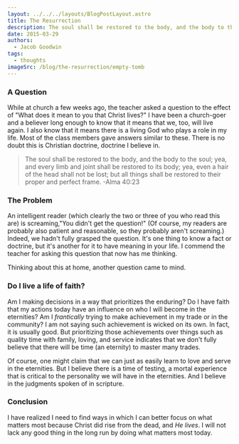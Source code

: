 ```yaml
---
layout: ../../../layouts/BlogPostLayout.astro
title: The Resurrection
description: The soul shall be restored to the body, and the body to the soul
date: 2015-03-29
authors:
  - Jacob Goodwin
tags:
  - thoughts
imageSrc: /blog/the-resurrection/empty-tomb
---
```



### A Question

While at church a few weeks ago, the teacher asked a question to the effect of "What does it mean to you that Christ lives?" I have been a church-goer and a believer long enough to know that it means that we, too, will live again. I also know that it means there is a living God who plays a role in my life. Most of the class members gave answers similar to these. There is no doubt this is Christian doctrine, doctrine I believe in.

> The soul shall be restored to the body, and the body to the soul; yea, and every limb and joint shall be restored to its body; yea, even a hair of the head shall not be lost; but all things shall be restored to their proper and perfect frame. -Alma 40:23

### The Problem

An intelligent reader (which clearly the two or three of you who read this are) is screaming,"You didn't get the question!" (Of course, my readers are probably also patient and reasonable, so they probably aren't screaming.) Indeed, we hadn't fully grasped the question. It's one thing to know a fact or doctrine, but it's another for it to have meaning in your life. I commend the teacher for asking this question that now has me thinking.

Thinking about this at home, another question came to mind.

### Do I live a life of faith?

Am I making decisions in a way that prioritizes the enduring? Do I have faith that my actions today have an influence on who I will become in the eternities? Am I _frantically_ trying to make achievement in my trade or in the community? I am not saying such achievement is wicked on its own. In fact, it is usually good. But prioritizing those achievements over things such as quality time with family, loving, and service indicates that we don't fully believe that there will be time (an eternity) to master many trades.

Of course, one might claim that we can just as easily learn to love and serve in the eternities. But I believe there is a time of testing, a mortal experience that is critical to the personality we will have in the eternities. And I believe in the judgments spoken of in scripture.

### Conclusion

I have realized I need to find ways in which I can better focus on what matters most because Christ did rise from the dead, and _He lives_. I will not lack any good thing in the long run by doing what matters most today.

<BlogImage
  path="/blog/the-resurrection"
  name="empty-tomb"
  caption="If in this life only we have hope in Christ, we are of all men most miserable. But now is Christ risen from the dead, and become the first fruits of them that slept. - 1 Corinthians 15:19-20"
/>
